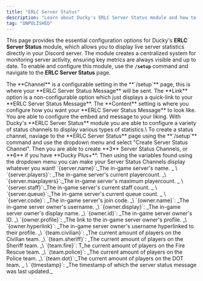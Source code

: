 ```yaml
---
title: "ERLC Server Status"
description: "Learn about Ducky's ERLC Server Status module and how to configure it."
tag: "UNPOLISHED"
---
```


This page provides the essential configuration options for Ducky's **ERLC Server Status** module, which allows you to display live server statistics directly in your Discord server. The module creates a centralized system for monitoring server activity, ensuring key metrics are always visible and up to date. To enable and configure this module, use the **`/setup`** command and navigate to the **ERLC Server Status** page.

<Steps>
  <Step title="Server Status Message" titleSize="h2">
    <Steps>
      <Step title="Channel" icon="hashtag" titleSize="h3">
        The **Channel** is a configurable setting in the **`/setup`** page, this is where your **ERLC Server Status Message** will be sent.
      </Step>
      <Step title="Link" icon="link" titleSize="h3">
        The **Link** option is a non-configurable option which just displays a quick-link to your **ERLC Server Status Message**.
      </Step>
      <Step title="Content" icon="message-dots" titleSize="h3">
        The **Content** setting is where you configure how you want your **ERLC Server Status Message** to look like. You are able to configure the embed and message to your liking.
      </Step>
    </Steps>
  </Step>
  <Step title="Server Status Channels" titleSize="h2">
    With Ducky's **ERLC Server Status** module you are able to configure a variety of status channels to display various types of statistics.\
    To create a status channel, naviage to the **ERLC Server Status** page using the **`/setup`** command and use the dropdown menu and select "Create Server Status Channel". Then you are able to create **3** Server Status Channels, or **6** if you have **Ducky Plus+**. Then using the variables found using the dropdown menu you can make your Server Status Channels display whatever you want!
  </Step>
  <Step title="Variables" titleSize="h2">
    `{server.name}`:_The in-game server's name. _ \
    `{server.players}`: _The in-game server's current playercount. _\
    `{server.maxplayers}`:_The in-game server's maximum playercount. _ \
    `{server.staff}`:_The in-game server's current staff count. _ \
    `{server.queue}`:_The in-game server's current queue count. _ \
    `{server.code}`: _The in-game server's join code. _\
    `{owner.name}`: _The in-game server owner's username. _\
    `{owner.display}`: _The in-game server owner's display name. _\
    `{owner.id}`: _The in-game server owner's ID. _\
    `{owner.profile}`: _The link to the in-game server owner's profile. _\
    `{owner.hyperlink}`: _The in-game server owner's username hyperlinked to their profile. _\
    `{team.civilian}`: _The current amount of players on the Civilian team. _\
    `{team.sheriff}`: _The current amount of players on the Sheriff team. _\
    `{team.fire}`: T_he current amount of players on the Fire Rescue team. _\
    `{team.police}`: _The current amount of players on the Police team. _\
    `{team.dot}`:_The current amount of players on the DOT team. _ \
    `{timestamp}`: _The timestamp of which the server status message was last updated._
  </Step>
</Steps>